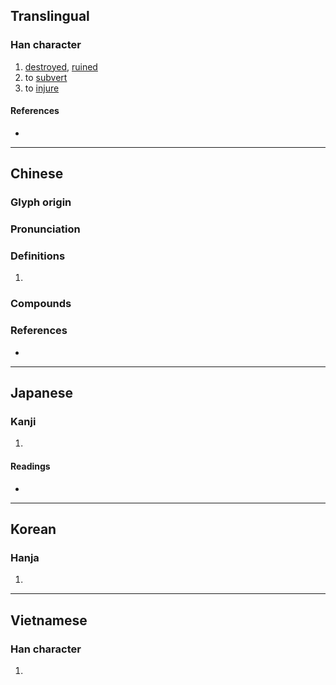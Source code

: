 {{character info}}
==Translingual==

===Han character===
{{Han char|rn=32|rad=土|as=03|sn=6|four=47117|canj=GSU|ids=⿰土己}}

# [[destroyed]], [[ruined]]
# to [[subvert]]
# to [[injure]]

====References====
* {{Han ref|kx=0224.040|dkj=04888|dj=0456.060|hdz=10420.100|uh=572E|ud=22318|bh=C9C8|bd=51656}}

----

==Chinese==
{{zh-forms}}

===Glyph origin===
{{Han etym}}

===Pronunciation===
{{zh-pron
|m=pǐ
|c=pei2,pei5
|mc=y
|oc=y
|cat=
}}

===Definitions===
{{zh-hanzi}}

# {{rfdef|zh}}

===Compounds===
{{zh-der|圮絕|圮地|傾圮|圮剝|圮滯|圮裂|圮毀|頹圮}}

===References===
* {{R:yue:mfccd}}

----

==Japanese==

===Kanji===
{{ja-kanji|grade=|rs=土03}}

# {{rfdef|ja|sort=土03}}

====Readings====
* {{ja-readings|on=ひ,び|kun=やぶる,やぶれる,くつがえす,くつがいぇる}}

----

==Korean==

===Hanja===
{{ko-hanja|비}}

# {{rfdef|ko|sort=土03}}

----

==Vietnamese==

===Han character===
{{vi-readings|readings=dãy|rs=土03}}

# {{rfdef|vi|sort=土03}}